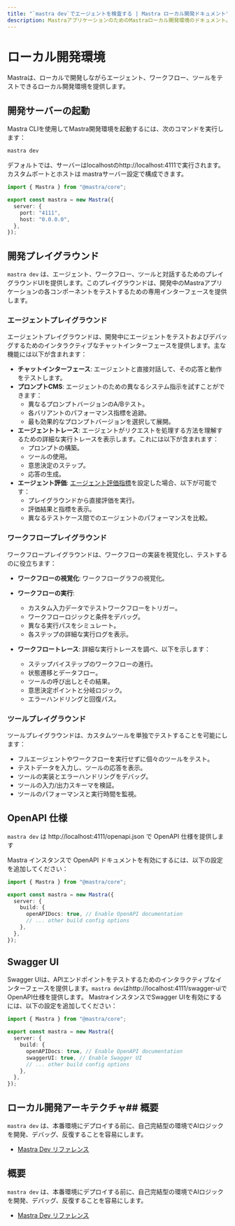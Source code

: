 ```yaml
---
title: "`mastra dev`でエージェントを検査する | Mastra ローカル開発ドキュメント"
description: MastraアプリケーションのためのMastraローカル開発環境のドキュメント。
---
```



# ローカル開発環境

Mastraは、ローカルで開発しながらエージェント、ワークフロー、ツールをテストできるローカル開発環境を提供します。

<YouTube id="spGlcTEjuXY" />

## 開発サーバーの起動

Mastra CLIを使用してMastra開発環境を起動するには、次のコマンドを実行します：

```bash
mastra dev
```

デフォルトでは、サーバーはlocalhostのhttp://localhost:4111で実行されます。カスタムポートとホストは
mastraサーバー設定で構成できます。

```typescript
import { Mastra } from "@mastra/core";

export const mastra = new Mastra({
  server: {
    port: "4111",
    host: "0.0.0.0",
  },
});
```

## 開発プレイグラウンド

`mastra dev` は、エージェント、ワークフロー、ツールと対話するためのプレイグラウンドUIを提供します。このプレイグラウンドは、開発中のMastraアプリケーションの各コンポーネントをテストするための専用インターフェースを提供します。

### エージェントプレイグラウンド

エージェントプレイグラウンドは、開発中にエージェントをテストおよびデバッグするためのインタラクティブなチャットインターフェースを提供します。主な機能には以下が含まれます：

- **チャットインターフェース**: エージェントと直接対話して、その応答と動作をテストします。
- **プロンプトCMS**: エージェントのための異なるシステム指示を試すことができます：
  - 異なるプロンプトバージョンのA/Bテスト。
  - 各バリアントのパフォーマンス指標を追跡。
  - 最も効果的なプロンプトバージョンを選択して展開。
- **エージェントトレース**: エージェントがリクエストを処理する方法を理解するための詳細な実行トレースを表示します。これには以下が含まれます：
  - プロンプトの構築。
  - ツールの使用。
  - 意思決定のステップ。
  - 応答の生成。
- **エージェント評価**: [エージェント評価指標](/docs/evals/overview)を設定した場合、以下が可能です：
  - プレイグラウンドから直接評価を実行。
  - 評価結果と指標を表示。
  - 異なるテストケース間でのエージェントのパフォーマンスを比較。

### ワークフロープレイグラウンド

ワークフロープレイグラウンドは、ワークフローの実装を視覚化し、テストするのに役立ちます：

- **ワークフローの視覚化**: ワークフローグラフの視覚化。

- **ワークフローの実行**:

  - カスタム入力データでテストワークフローをトリガー。
  - ワークフローロジックと条件をデバッグ。
  - 異なる実行パスをシミュレート。
  - 各ステップの詳細な実行ログを表示。

- **ワークフロートレース**: 詳細な実行トレースを調べ、以下を示します：
  - ステップバイステップのワークフローの進行。
  - 状態遷移とデータフロー。
  - ツールの呼び出しとその結果。
  - 意思決定ポイントと分岐ロジック。
  - エラーハンドリングと回復パス。

### ツールプレイグラウンド

ツールプレイグラウンドは、カスタムツールを単独でテストすることを可能にします：

- フルエージェントやワークフローを実行せずに個々のツールをテスト。
- テストデータを入力し、ツールの応答を表示。
- ツールの実装とエラーハンドリングをデバッグ。
- ツールの入力/出力スキーマを検証。
- ツールのパフォーマンスと実行時間を監視。

## OpenAPI 仕様

`mastra dev` は http://localhost:4111/openapi.json で OpenAPI 仕様を提供します

Mastra インスタンスで OpenAPI ドキュメントを有効にするには、以下の設定を追加してください：

```typescript
import { Mastra } from "@mastra/core";

export const mastra = new Mastra({
  server: {
    build: {
      openAPIDocs: true, // Enable OpenAPI documentation
      // ... other build config options
    },
  },
});
```

## Swagger UI

Swagger UIは、APIエンドポイントをテストするためのインタラクティブなインターフェースを提供します。`mastra dev`はhttp://localhost:4111/swagger-uiでOpenAPI仕様を提供します。
MastraインスタンスでSwagger UIを有効にするには、以下の設定を追加してください：

```typescript
import { Mastra } from "@mastra/core";

export const mastra = new Mastra({
  server: {
    build: {
      openAPIDocs: true, // Enable OpenAPI documentation
      swaggerUI: true, // Enable Swagger UI
      // ... other build config options
    },
  },
});
```

## ローカル開発アーキテクチャ## 概要

`mastra dev` は、本番環境にデプロイする前に、自己完結型の環境でAIロジックを開発、デバッグ、反復することを容易にします。

- [Mastra Dev リファレンス](../../reference/cli/dev.mdx)

## 概要

`mastra dev` は、本番環境にデプロイする前に、自己完結型の環境でAIロジックを開発、デバッグ、反復することを容易にします。

- [Mastra Dev リファレンス](../../reference/cli/dev.mdx)
